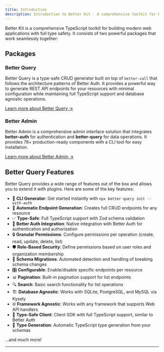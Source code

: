 ```yaml
---
title: Introduction
description: Introduction to Better Kit - A comprehensive toolkit for building type-safe web applications.
---
```


Better Kit is a comprehensive TypeScript toolkit for building modern web applications with full type safety. It consists of two powerful packages that work seamlessly together:

## Packages

### Better Query

Better Query is a type-safe CRUD generator built on top of `better-call` that follows the architecture patterns of Better Auth. It provides a powerful way to generate REST API endpoints for your resources with minimal configuration while maintaining full TypeScript support and database agnostic operations.

[Learn more about Better Query →](/docs/basic-usage)

### Better Admin

Better Admin is a comprehensive admin interface solution that integrates **better-auth** for authentication and **better-query** for data operations. It provides 78+ production-ready components with a CLI tool for easy installation.

[Learn more about Better Admin →](/docs/better-admin/introduction)

## Better Query Features

Better Query provides a wide range of features out of the box and allows you to extend it with plugins. Here are some of the key features:

- 🚀 **CLI Generator**: Get started instantly with `npx better-query init --with-auth`
- 🔧 **Automatic Endpoint Generation**: Creates full CRUD endpoints for any resource
- ✅ **Type-Safe**: Full TypeScript support with Zod schema validation
- 🔐 **Better Auth Integration**: Native integration with Better Auth for authentication and authorization
- 🔒 **Granular Permissions**: Configure permissions per operation (create, read, update, delete, list)
- 🛡️ **Role-Based Security**: Define permissions based on user roles and organization membership
- 🔄 **Schema Migrations**: Automated detection and handling of breaking schema changes
- 🎛️ **Configurable**: Enable/disable specific endpoints per resource
- 📊 **Pagination**: Built-in pagination support for list endpoints
- 🔍 **Search**: Basic search functionality for list operations
- 🏗️ **Database Agnostic**: Works with SQLite, PostgreSQL, and MySQL via Kysely
- 🌐 **Framework Agnostic**: Works with any framework that supports Web API handlers
- 🎯 **Type-Safe Client**: Client SDK with full TypeScript support, similar to Better Auth
- 🎨 **Type Generation**: Automatic TypeScript type generation from your schemas

...and much more!

---